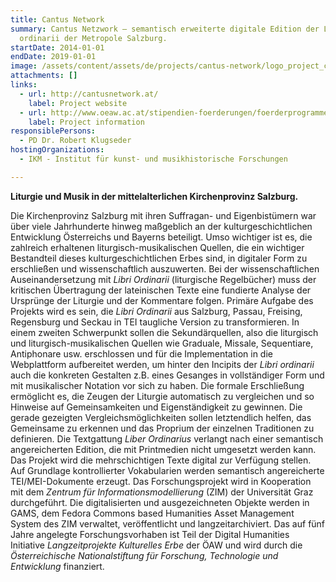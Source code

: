 ```yaml
---
title: Cantus Network
summary: Cantus Netzwork – semantisch erweiterte digitale Edition der Libri
  ordinarii der Metropole Salzburg.
startDate: 2014-01-01
endDate: 2019-01-01
image: /assets/content/assets/de/projects/cantus-network/logo_project_cantus_network_2000x1143px.png
attachments: []
links:
  - url: http://cantusnetwork.at/
    label: Project website
  - url: http://www.oeaw.ac.at/stipendien-foerderungen/foerderprogramme/digitales-kulturelles-erbe/digital-humanities-langzeitprojekte-zum-kulturellen-erbe-abstracts/#c9740
    label: Project information
responsiblePersons:
  - PD Dr. Robert Klugseder
hostingOrganizations:
  - IKM - Institut für kunst- und musikhistorische Forschungen

---
```

**Liturgie und Musik in der mittelalterlichen Kirchenprovinz Salzburg.**

Die Kirchenprovinz Salzburg mit ihren Suffragan- und Eigenbistümern war über viele Jahr­hunderte hinweg maßgeblich an der kulturgeschichtlichen Entwicklung Österreichs und Bayerns beteiligt. Umso wichtiger ist es, die zahlreich erhaltenen liturgisch-musi­kalischen Quellen, die ein wichtiger Bestandteil dieses kulturgeschichtlichen Erbes sind, in digitaler Form zu erschließen und wissenschaftlich auszuwerten.
Bei der wissenschaftlichen Auseinandersetzung mit _Libri Ordinarii_ (liturgische Regelbücher) muss der kritischen Über­tragung der lateinischen Texte eine fundierte Analyse der Ursprünge der Liturgie und der Kommentare folgen. Primäre Aufgabe des Projekts wird es sein, die _Libri Ordinarii_ aus Salzburg, Passau, Freising, Regensburg und Seckau in TEI taugliche Version zu trans­formieren. In einem zweiten Schwerpunkt sollen die Sekundärquellen, also die liturgisch und liturgisch-musikalischen Quellen wie Graduale, Missale, Sequentiare, Antiphonare usw. erschlossen und für die Implementation in die Webplattform aufbereitet werden, um hinter den Incipits der _Libri ordinarii_ auch die konkreten Gestalten z.B. eines Gesanges in vollständiger Form und mit musikalischer Notation vor sich zu haben. Die formale Erschließung ermöglicht es, die Zeugen der Liturgie automatisch zu vergleichen und so Hinweise auf Gemeinsamkeiten und Eigen­ständigkeit zu gewinnen. Die gerade ge­zeigten Vergleichsmöglichkeiten sollen letztendlich helfen, das Gemeinsame zu er­kennen und das Proprium der einzelnen Traditionen zu definieren.
Die Textgattung _Liber Ordinarius_ verlangt nach einer semantisch angereicherten Edition, die mit Printmedien nicht umgesetzt werden kann. Das Projekt wird die mehrschichtigen Texte digital zur Verfügung stellen. Auf Grundlage kontrollierter Vokabularien werden semantisch angereicherte TEI/MEI-Dokumente erzeugt.
Das Forschungsprojekt wird in Kooperation mit dem _Zentrum für Infor­ma­tions­modellierung_ (ZIM) der Universität Graz durchgeführt. Die digitalisierten und ausgezeichneten Objekte werden in GAMS, dem Fedora Commons based Humanities Asset Management System des ZIM verwaltet, veröffentlicht und langzeitarchiviert.
Das auf fünf Jahre angelegte Forschungsvorhaben ist Teil der Digital Humanities Initiative _Langzeitprojekte Kulturelles Erbe_ der ÖAW und wird durch die _Österreichische National­stiftung für Forschung, Technologie und Entwicklung_ fin­an­ziert.
